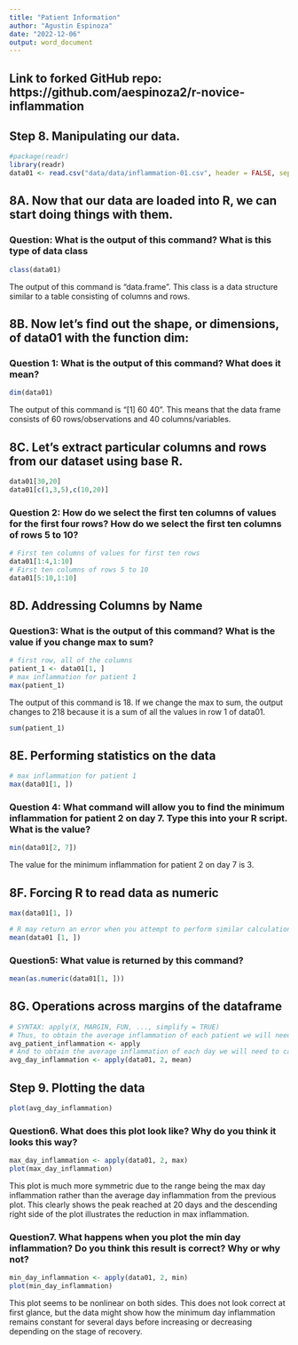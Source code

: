 ```yaml
---
title: "Patient Information"
author: "Agustin Espinoza"
date: "2022-12-06"
output: word_document
---
```


## Link to forked GitHub repo: https://github.com/aespinoza2/r-novice-inflammation

## Step 8. Manipulating our data. 

```r
#package(readr)
library(readr)
data01 <- read.csv("data/data/inflammation-01.csv", header = FALSE, sep = ',')
```

## 8A. Now that our data are loaded into R, we can start doing things with them. 
### Question: What is the output of this command? What is this type of data class

```r
class(data01)
```
The output of this command is "data.frame". This class is a data structure similar to a table consisting of columns and rows.

## 8B. Now let's find out the shape, or dimensions, of data01 with the function dim:
### Question 1: What is the output of this command? What does it mean?

```r
dim(data01)
```
The output of this command is "[1] 60   40". This means that the data frame consists of 60 rows/observations and 40 columns/variables.

## 8C. Let's extract particular columns and rows from our dataset using base R.

```r
data01[30,20]
data01[c(1,3,5),c(10,20)]
```

### Question 2: How do we select the first ten columns of values for the first four rows?  How do we select the first ten columns of rows 5 to 10?

```r
# First ten columns of values for first ten rows
data01[1:4,1:10]
# First ten columns of rows 5 to 10
data01[5:10,1:10]
```
## 8D. Addressing Columns by Name

### Question3: What is the output of this command? What is the value if you change max to sum?

```r
# first row, all of the columns
patient_1 <- data01[1, ]
# max inflammation for patient 1
max(patient_1)
```
The output of this command is 18. If we change the max to sum, the output changes to 218 because it is a sum of all the values in row 1 of data01.

```r
sum(patient_1)
```
## 8E. Performing statistics on the data

```r
# max inflammation for patient 1 
max(data01[1, ])
```

### Question 4: What command will allow you to find the minimum inflammation for patient 2 on day 7.  Type this into your R script.  What is the value?

```r
min(data01[2, 7])
```
The value for the minimum inflammation for patient 2 on day 7 is 3.

## 8F. Forcing R to read data as numeric

```r
max(data01[1, ])

# R may return an error when you attempt to perform similar calculations on subsetted rows of data frames. This is because some functions in R automatically convert the object type to a 	numeric vector, while others do not.
mean(data01 [1, ])
```

### Question5: What value is returned by this command?

```r
mean(as.numeric(data01[1, ]))
```
## 8G. Operations across margins of the dataframe

```r
# SYNTAX: apply(X, MARGIN, FUN, ..., simplify = TRUE)
# Thus, to obtain the average inflammation of each patient we will need to calculate the mean of all of the rows (MARGIN = 1) of the data frame.
avg_patient_inflammation <- apply
# And to obtain the average inflammation of each day we will need to calculate the mean of all of the columns (MARGIN = 2) of the data frame.
avg_day_inflammation <- apply(data01, 2, mean)
```

## Step 9. Plotting the data

```r
plot(avg_day_inflammation)
```
### Question6. What does this plot look like?  Why do you think it looks this way? 

```r
max_day_inflammation <- apply(data01, 2, max)
plot(max_day_inflammation)
```

This plot is much more symmetric due to the range being the max day inflammation rather than the average day inflammation from the previous plot. This clearly shows the peak reached at 20 days and the descending right side of the plot illustrates the reduction in max inflammation.

### Question7. What happens when you plot the min day inflammation?  Do you think this result is correct?  Why or why not? 

```r
min_day_inflammation <- apply(data01, 2, min)
plot(min_day_inflammation)
```
This plot seems to be nonlinear on both sides. This does not look correct at first glance, but the data might show how the minimum day inflammation remains constant for several days before increasing or decreasing depending on the stage of recovery.


